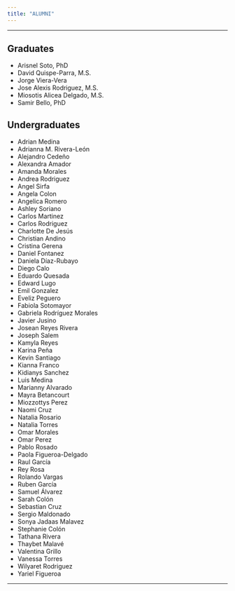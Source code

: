 ```yaml
---
title: "ALUMNI"
---
```

***

<h2>Graduates</h2>

*	 Arisnel Soto, PhD
*  David Quispe-Parra, M.S.
*	 Jorge Viera-Vera
*	 Jose Alexis Rodriguez, M.S.
*	 Miosotis Alicea Delgado, M.S.
*	 Samir Bello, PhD

<h2>Undergraduates</h2>

*  Adrian Medina
*	 Adrianna M. Rivera-León
*	 Alejandro Cedeño
*	 Alexandra Amador
*  Amanda Morales
*  Andrea Rodriguez
*	 Angel Sirfa
*	 Angela Colon
*	 Angelica Romero
*	 Ashley Soriano
*	 Carlos Martinez
*	 Carlos Rodriguez
*	 Charlotte De Jesús
*  Christian Andino
*	 Cristina Gerena
*	 Daniel Fontanez
*	 Daniela Díaz-Rubayo
*  Diego Calo
*  Eduardo Quesada
*	 Edward Lugo
*  Emil Gonzalez
*	 Eveliz Peguero
*	 Fabiola Sotomayor
*	 Gabriela Rodríguez Morales
*	 Javier Jusino
*	 Josean Reyes Rivera
*	 Joseph Salem
*  Kamyla Reyes
*  Karina Peña
*  Kevin Santiago
*  Kianna Franco
*	 Kidianys Sanchez
*	 Luis Medina
*  Marianny Alvarado
*	 Mayra Betancourt
*  Miozzottys Perez
*  Naomi Cruz
*	 Natalia Rosario
*	 Natalia Torres
*  Omar Morales
*  Omar Perez
*	 Pablo Rosado
*	 Paola Figueroa-Delgado
*	 Raul García
*	 Rey Rosa
*	 Rolando Vargas
*	 Ruben García
*	 Samuel Álvarez
*	 Sarah Colón
*	 Sebastian Cruz
*	 Sergio Maldonado
*	 Sonya Jadaas Malavez
*	 Stephanie Colón
*	 Tathana Rivera
*  Thaybet Malavé
*	 Valentina Grillo
*	 Vanessa Torres
*	 Wilyaret Rodriguez
*  Yariel Figueroa

***